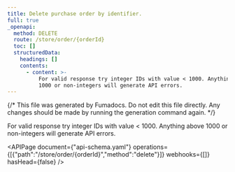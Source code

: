 ```yaml
---
title: Delete purchase order by identifier.
full: true
_openapi:
  method: DELETE
  route: /store/order/{orderId}
  toc: []
  structuredData:
    headings: []
    contents:
      - content: >-
          For valid response try integer IDs with value < 1000. Anything above
          1000 or non-integers will generate API errors.
---
```


{/* This file was generated by Fumadocs. Do not edit this file directly. Any changes should be made by running the generation command again. */}

For valid response try integer IDs with value < 1000. Anything above 1000 or non-integers will generate API errors.

<APIPage document={"api-schema.yaml"} operations={[{"path":"/store/order/{orderId}","method":"delete"}]} webhooks={[]} hasHead={false} />